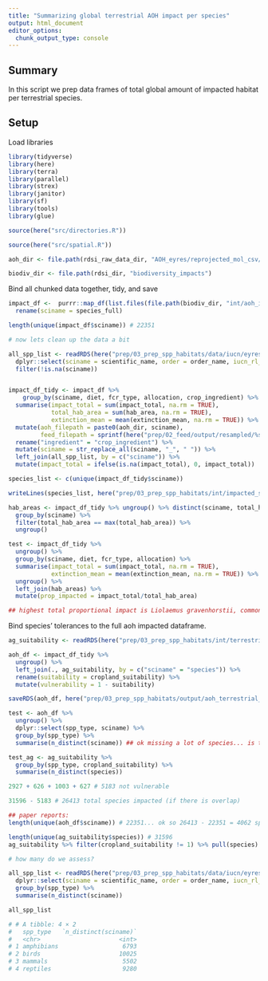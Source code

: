 ```yaml
---
title: "Summarizing global terrestrial AOH impact per species"
output: html_document
editor_options: 
  chunk_output_type: console
---
```


## Summary

In this script we prep data frames of total global amount of impacted habitat per terrestrial species.


## Setup

Load libraries

```r

library(tidyverse)
library(here)
library(terra)
library(parallel)
library(strex)
library(janitor)
library(sf)
library(tools)
library(glue)

source(here("src/directories.R"))

source(here("src/spatial.R"))

aoh_dir <- file.path(rdsi_raw_data_dir, "AOH_eyres/reprojected_mol_csv/")

biodiv_dir <- file.path(rdsi_dir, "biodiversity_impacts")
```

Bind all chunked data together, tidy, and save

```r

impact_df <-  purrr::map_df(list.files(file.path(biodiv_dir, "int/aoh_impacts_terrestrial/"), full.names = TRUE), readRDS) %>%
  rename(sciname = species_full)

length(unique(impact_df$sciname)) # 22351

# now lets clean up the data a bit 

all_spp_list <- readRDS(here("prep/03_prep_spp_habitats/data/iucn/eyres_iucn_spp.rds")) %>%
  dplyr::select(sciname = scientific_name, order = order_name, iucn_rl_cat = category) %>%
  filter(!is.na(sciname))


impact_df_tidy <- impact_df %>%
    group_by(sciname, diet, fcr_type, allocation, crop_ingredient) %>%
  summarise(impact_total = sum(impact_total, na.rm = TRUE),
            total_hab_area = sum(hab_area, na.rm = TRUE),
            extinction_mean = mean(extinction_mean, na.rm = TRUE)) %>%
  mutate(aoh_filepath = paste0(aoh_dir, sciname), 
         feed_filepath = sprintf(here("prep/02_feed/output/resampled/%s/%s/%s_%s_A.tif"), diet, fcr_type, crop_ingredient, allocation)) %>%
  rename("ingredient" = "crop_ingredient") %>%
  mutate(sciname = str_replace_all(sciname, "_", " ")) %>%
  left_join(all_spp_list, by = c("sciname")) %>%
  mutate(impact_total = ifelse(is.na(impact_total), 0, impact_total))

species_list <- c(unique(impact_df_tidy$sciname))

writeLines(species_list, here("prep/03_prep_spp_habitats/int/impacted_species_list.txt"))

hab_areas <- impact_df_tidy %>% ungroup() %>% distinct(sciname, total_hab_area) %>%
  group_by(sciname) %>%
  filter(total_hab_area == max(total_hab_area)) %>%
  ungroup()

test <- impact_df_tidy %>%
  ungroup() %>%
  group_by(sciname, diet, fcr_type, allocation) %>%
  summarise(impact_total = sum(impact_total, na.rm = TRUE), 
            extinction_mean = mean(extinction_mean, na.rm = TRUE)) %>%
  ungroup() %>%
  left_join(hab_areas) %>% 
  mutate(prop_impacted = impact_total/total_hab_area)

## highest total proportional impact is Liolaemus gravenhorstii, commonly known as Gravenhorst's tree iguana. ~1.7% of its habitat is impacted under plant-dominant, regular, economic. It has an average extinction risk of 0.00042959420 or 0.04% extinction risk across all cells it occupies. 
```


Bind species' tolerances to the full aoh impacted dataframe. 

```r
ag_suitability <- readRDS(here("prep/03_prep_spp_habitats/int/terrestrial_spp_habitat_suitability.rds"))

aoh_df <- impact_df_tidy %>%
  ungroup() %>%
  left_join(., ag_suitability, by = c("sciname" = "species")) %>%
  rename(suitability = cropland_suitability) %>%
  mutate(vulnerability = 1 - suitability)

saveRDS(aoh_df, here("prep/03_prep_spp_habitats/output/aoh_terrestrial_mammals_birds_impact.rds")) # save as rds to save space

test <- aoh_df %>%
  ungroup() %>%
  dplyr::select(spp_type, sciname) %>%
  group_by(spp_type) %>%
  summarise(n_distinct(sciname)) ## ok missing a lot of species... is this because they aren't vulnerable? 

test_ag <- ag_suitability %>% 
  group_by(spp_type, cropland_suitability) %>%
  summarise(n_distinct(species))

2927 + 626 + 1003 + 627 # 5183 not vulnerable

31596 - 5183 # 26413 total species impacted (if there is overlap) 

## paper reports: 
length(unique(aoh_df$sciname)) # 22351... ok so 26413 - 22351 = 4062 species do not have any overlap.. that's possible. Many weren't reprojected, as their habitats were too small. 

length(unique(ag_suitability$species)) # 31596
ag_suitability %>% filter(cropland_suitability != 1) %>% pull(species) %>% unique() %>% length() # 26413

# how many do we assess? 

all_spp_list <- readRDS(here("prep/03_prep_spp_habitats/data/iucn/eyres_iucn_spp.rds")) %>%
  dplyr::select(sciname = scientific_name, order = order_name, iucn_rl_cat = category, spp_type) %>%
  group_by(spp_type) %>%
  summarise(n_distinct(sciname))

all_spp_list

# # A tibble: 4 × 2
#   spp_type   `n_distinct(sciname)`
#   <chr>                      <int>
# 1 amphibians                  6793
# 2 birds                      10025
# 3 mammals                     5502
# 4 reptiles                    9280

```

  